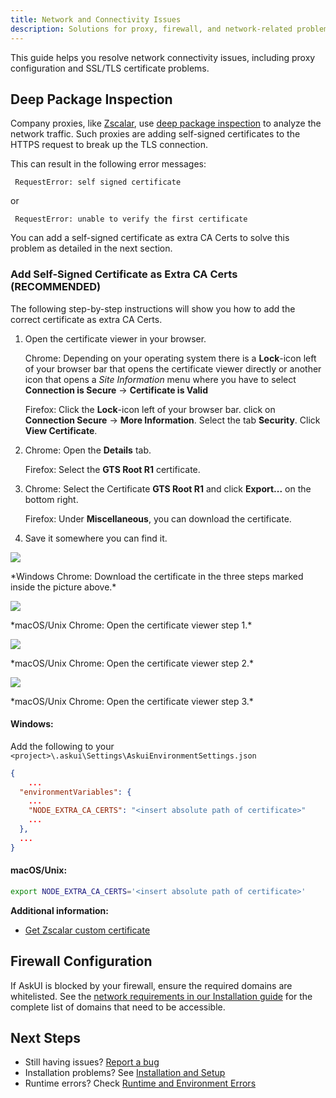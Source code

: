 ```yaml
---
title: Network and Connectivity Issues
description: Solutions for proxy, firewall, and network-related problems
---
```


This guide helps you resolve network connectivity issues, including proxy configuration and SSL/TLS certificate problems.


## Deep Package Inspection

Company proxies, like [Zscalar](https://www.zscaler.com/resources/security-terms-glossary/what-is-cloud-proxy), use [deep package inspection](https://en.wikipedia.org/wiki/Deep_packet_inspection) to analyze the network traffic. Such proxies are adding self-signed certificates to the HTTPS request to break up the TLS connection.

This can result in the following error messages:
```
 RequestError: self signed certificate
```
or
```
 RequestError: unable to verify the first certificate
```

You can add a self-signed certificate as extra CA Certs to solve this problem as detailed in the next section.

### Add Self-Signed Certificate as Extra CA Certs (RECOMMENDED)
The following step-by-step instructions will show you how to add the correct certificate as extra CA Certs.

1. Open the certificate viewer in your browser.

    Chrome: Depending on your operating system there is a **Lock**-icon left of your browser bar that opens the certificate viewer directly or another icon that opens a _Site Information_ menu where you have to select **Connection is Secure** -> **Certificate is Valid**

    Firefox: Click the **Lock**-icon left of your browser bar. click on **Connection Secure** -> **More Information**. Select the tab **Security**. Click **View Certificate**.

2. Chrome: Open the **Details** tab.

   Firefox: Select the **GTS Root R1** certificate.
3. Chrome: Select the Certificate **GTS Root R1** and click **Export...** on the bottom right.

   Firefox: Under **Miscellaneous**, you can download the certificate.
4. Save it somewhere you can find it.

![](./images/proxy-windows-chrome-download-root-certificate.png)
<figcaption>*Windows Chrome: Download the certificate in the three steps marked inside the picture above.*</figcaption>

![](./images/proxy-macos-chrome-download-root-certificate1.png)
<figcaption>*macOS/Unix Chrome: Open the certificate viewer step 1.*</figcaption>

![](./images/proxy-macos-chrome-download-root-certificate2.png)
<figcaption>*macOS/Unix Chrome: Open the certificate viewer step 2.*</figcaption>

![](./images/proxy-macos-chrome-download-root-certificate3.png)
<figcaption>*macOS/Unix Chrome: Open the certificate viewer step 3.*</figcaption>

#### Windows:

Add the following to your `<project>\.askui\Settings\AskuiEnvironmentSettings.json`

```json
{
	...
  "environmentVariables": {
    ...
    "NODE_EXTRA_CA_CERTS": "<insert absolute path of certificate>"
    ...
  },
  ...
}
```

#### macOS/Unix:
```bash
export NODE_EXTRA_CA_CERTS='<insert absolute path of certificate>'
```

**Additional information:**
- [Get Zscalar custom certificate](https://help.zscaler.com/zia/adding-custom-certificate-application-specific-trusted-store) 

## Firewall Configuration

If AskUI is blocked by your firewall, ensure the required domains are whitelisted. See the [network requirements in our Installation guide](/01-tutorials/00-installation#network-requirements) for the complete list of domains that need to be accessible.

## Next Steps

- Still having issues? [Report a bug](/02-how-to-guides/04-troubleshooting/06-reporting-bugs-and-getting-help)
- Installation problems? See [Installation and Setup](/02-how-to-guides/04-troubleshooting/01-installation-and-setup-issues)
- Runtime errors? Check [Runtime and Environment Errors](/02-how-to-guides/04-troubleshooting/05-runtime-and-environment-errors)
